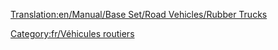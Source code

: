 [[Translation:en/Manual/Base Set/Road Vehicles/Rubber Trucks]]

{{fr/Vehicule routier|nom      = Camion de caoutchouc Balogh
  |img      =en/Balogh Rubber Truck.png|prix     = 4 797£ (9 594$)
  |vitesse  = 48 km/h (30 mph)
  |annualite= 421£ (842$)
  |design   = 1936
  |vie      = 15
  |capacite = 17000 litres de caoutchouc
}}
{{fr/Vehicule routier|nom      = Camion de caoutchouc Uhl
  |img      =en/Uhl Rubber Truck.png|prix     = 6 027£ (12 054$)
  |vitesse  = 88 km/h (55 mph)
  |annualite= 787£ (1 574$)
  |design   = 1977
  |vie      = 15
  |capacite = 19000 litres de caoutchouc
}}
{{fr/Vehicule routier|nom      = Camion de caoutchouc RMT
  |img      =en/RMT Rubber Truck.png|prix     = 6 437£ (12 874$)
  |vitesse  = 112 km/h (70 mph)
  |annualite= 1 125£ (2 250$)
  |design   = 2011
  |vie      = 15
  |capacite = 22000 litres de caoutchouc
}}

[[Category:fr/Véhicules routiers]]